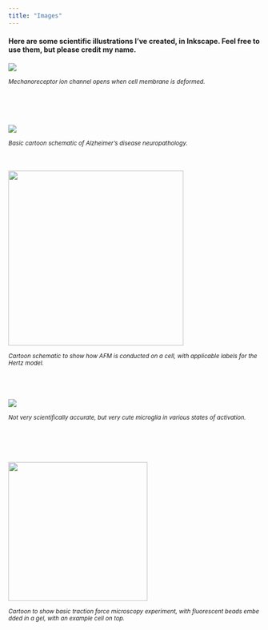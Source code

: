 ```yaml
---
title: "Images"
---
```


#### Here are some scientific illustrations I've created, in Inkscape. Feel free to use them, but please credit my name. 

![](images/mechanotransduction.png){fig-alt="cartoon image of a mechanoreceptive ion channel in closed and open conformation" fig-align="center"}

~*Mechanoreceptor\ ion\ channel\ opens\ when\ cell\ membrane\ is\ deformed.*~

\
\
\

![](images/AD%20schematic2019.png){fig-alt="A basic cartoon schematic to show the pathology of Alzheimer's disease. Specifically, the inflammatory glial response includes activated microglia and astrocytes. The neurofibrillary tau tangles are interneuronal, and the amyloid plaques, surrounded by diffuse halos of amyloid-Beta, are extracellular." fig-align="center"}

^*Basic\ cartoon\ schematic\ of\ Alzheimer's\ disease\ neuropathology.*^ \
\
\

![](images/AFM%20on%20a%20cell.png){fig-alt="Cartoon to show how AFM is conducted on a cell" width="350"}

~*Cartoon\ schematic\ to\ show\ how\ AFM\ is\ conducted\ on\ a\ cell,\ with\ applicable\ labels\ for\ the\ Hertz\ model.*~ \
\
\
\

![](images/microglia%20schematic%20cartoon-01.png){fig-alt="cartoon microglia"}

~*Not\ very\ scientifically\ accurate,\ but\ very\ cute\ microglia\ in\ various\ states\ of\ activation.*~

\
\
\
\
![](images/TFM.png){width="278"}

~*Cartoon\ to\ show\ basic\ traction\ force\ microscopy\ experiment,\ with\ fluorescent\ beads\ embedded\ in\ a\ gel,\ with\ an\ example\ cell\ on\ top.*~
